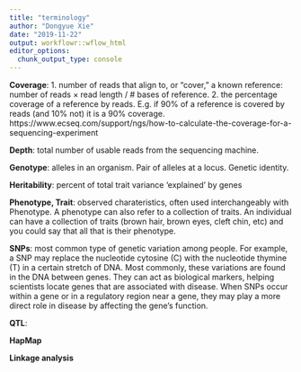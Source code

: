 ```yaml
---
title: "terminology"
author: "Dongyue Xie"
date: "2019-11-22"
output: workflowr::wflow_html
editor_options:
  chunk_output_type: console
---
```


**Coverage**: 1. number of reads that align to, or "cover," a known reference: number of reads $\times$ read length / $\#$ bases of reference. 2. the percentage coverage of a reference by reads. E.g. if 90% of a reference is covered by reads (and 10% not) it is a 90% coverage. https://www.ecseq.com/support/ngs/how-to-calculate-the-coverage-for-a-sequencing-experiment

**Depth**: total number of usable reads from the sequencing machine.

**Genotype**: alleles in an organism. Pair of alleles	at a locus. Genetic identity.


**Heritability**: percent of total trait variance ‘explained’ by genes 

**Phenotype, Trait**: observed charateristics, often used interchangeably with Phenotype. A phenotype can also refer to a collection of traits. An individual can have a collection of traits (brown hair, brown eyes, cleft chin, etc) and you could say that all that is their phenotype.

**SNPs**: most common type of genetic variation among people. For example, a SNP may replace the nucleotide cytosine (C) with the nucleotide thymine (T) in a certain stretch of DNA. Most commonly, these variations are found in the DNA between genes. They can act as biological markers, helping scientists locate genes that are associated with disease. When SNPs occur within a gene or in a regulatory region near a gene, they may play a more direct role in disease by affecting the gene’s function.

**QTL**:

**HapMap**

**Linkage analysis**

